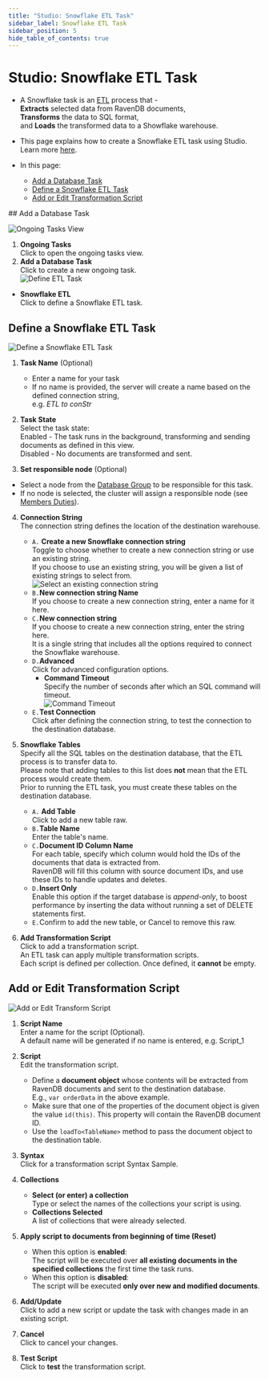 ```yaml
---
title: "Studio: Snowflake ETL Task"
sidebar_label: Snowflake ETL Task
sidebar_position: 5
hide_table_of_contents: true
---
```



# Studio: Snowflake ETL Task
<Admonition type="note" title="Note">

* A Snowflake task is an [ETL](../../../../server/ongoing-tasks/etl/basics.mdx) process that -  
  **Extracts** selected data from RavenDB documents,  
  **Transforms** the data to SQL format,  
  and **Loads** the transformed data to a Showflake warehouse.  

* This page explains how to create a Snowflake ETL task using Studio.  
  Learn more [here](../../../../server/ongoing-tasks/etl/snowflake.mdx).  

* In this page:  
  * [Add a Database Task](../../../../studio/database/tasks/ongoing-tasks/snowflake-etl-task.mdx#add-a-database-task)  
  * [Define a Snowflake ETL Task](../../../../studio/database/tasks/ongoing-tasks/snowflake-etl-task.mdx#define-a-snowflake-etl-task)  
  * [Add or Edit Transformation Script](../../../../studio/database/tasks/ongoing-tasks/snowflake-etl-task.mdx#add-or-edit-transformation-script)  

</Admonition>
## Add a Database Task

![Ongoing Tasks View](./assets/ongoing-tasks.png)

1. **Ongoing Tasks**  
   Click to open the ongoing tasks view.  
2. **Add a Database Task**  
   Click to create a new ongoing task.  
![Define ETL Task](./assets/snowflake_task-selection.png)

* **Snowflake ETL**  
  Click to define a Snowflake ETL task.  
   


## Define a Snowflake ETL Task

![Define a Snowflake ETL Task](./assets/snowflake_etl-define-task.png)

1. **Task Name** (Optional)  
   * Enter a name for your task  
   * If no name is provided, the server will create a name based on the defined connection string,  
     e.g. *ETL to conStr*  

2. **Task State**  
   Select the task state:  
   Enabled - The task runs in the background, transforming and sending documents as defined in this view.  
   Disabled - No documents are transformed and sent.  

3. **Set responsible node** (Optional)  
  * Select a node from the [Database Group](../../../../studio/database/settings/manage-database-group.mdx) to be responsible for this task.  
  * If no node is selected, the cluster will assign a responsible node (see [Members Duties](../../../../studio/database/settings/manage-database-group.mdx#database-group-topology---members-duties)).  

4. **Connection String**  
   The connection string defines the location of the destination warehouse.  
    * `A.` **Create a new Snowflake connection string**  
       Toggle to choose whether to create a new connection string or use an existing string.  
       If you choose to use an existing string, you will be given a list of existing strings to select from.  
       ![Select an existing connection string](./assets/snowflake-existing-connection_string.png)
    * `B.`**New connection string Name**  
       If you choose to create a new connection string, enter a name for it here.  
    * `C.`**New connection string**  
       If you choose to create a new connection string, enter the string here.  
       It is a single string that includes all the options required to connect the Snowflake warehouse.  
    * `D.`**Advanced**  
       Click for advanced configuration options.  
        * **Command Timeout**  
          Specify the number of seconds after which an SQL command will timeout.  
          ![Command Timeout](./assets/snowflake_etl-command-timeout.png)
    * `E.`**Test Connection**  
       Click after defining the connection string, to test the connection to the destination database.  

5. **Snowflake Tables**  
   Specify all the SQL tables on the destination database, that the ETL process is to transfer data to.  
   <Admonition type="note" title="Note">
   Please note that adding tables to this list does **not** mean that the ETL process would create them.  
   Prior to running the ETL task, you must create these tables on the destination database.  
   </Admonition>
    
    * `A.` **Add Table**  
       Click to add a new table raw.  
    * `B.`**Table Name**  
       Enter the table's name.  
    * `C.`**Document ID Column Name**  
       For each table, specify which column would hold the IDs of the documents that data is extracted from.  
       RavenDB will fill this column with source document IDs, and use these IDs to handle updates and deletes.  
    * `D.`**Insert Only**  
       Enable this option if the target database is _append-only_, to boost performance by inserting the data 
       without running a set of DELETE statements first.  
    * `E.`Confirm to add the new table, or Cancel to remove this raw.  

6. **Add Transformation Script**  
   Click to add a transformation script.  
   An ETL task can apply multiple transformation scripts.  
   Each script is defined per collection. Once defined, it **cannot** be empty.  

  

## Add or Edit Transformation Script

![Add or Edit Transform Script](./assets/transformation-script.png)

1. **Script Name**  
   Enter a name for the script (Optional).  
   A default name will be generated if no name is entered, e.g. Script_1  

2. **Script**  
   Edit the transformation script.  
   * Define a **document object** whose contents will be extracted from 
     RavenDB documents and sent to the destination database.  
     E.g., `var orderData` in the above example.  
   * Make sure that one of the properties of the document object 
     is given the value `id(this)`. This property will contain the 
     RavenDB document ID.  
   * Use the `loadTo<TableName>` method to pass the document object 
     to the destination table.  

3. **Syntax**  
   Click for a transformation script Syntax Sample.  

4. **Collections**  
    * **Select (or enter) a collection**  
      Type or select the names of the collections your script is using.  
    * **Collections Selected**  
      A list of collections that were already selected.  

5. **Apply script to documents from beginning of time (Reset)**  
    * When this option is **enabled**:  
      The script will be executed over **all existing documents in the 
      specified collections** the first time the task runs.  
    * When this option is **disabled**:  
      The script will be executed **only over new and modified documents**.  

6. **Add/Update**  
   Click to add a new script or update the task with changes made in an existing script.  

7. **Cancel**  
   Click to cancel your changes.  

8. **Test Script**  
   Click to **test** the transformation script.  



